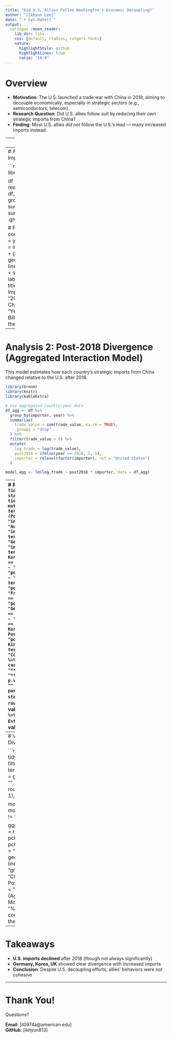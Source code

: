 ```yaml
---
title: "Did U.S. Allies Follow Washington's Economic Decoupling?"
author: "[Ikhyun Lee]"
date: "`r Sys.Date()`"
output:
  xaringan::moon_reader:
    lib_dir: libs
    css: [default, rladies, rutgers-fonts]
    nature:
      highlightStyle: github
      highlightLines: true
      ratio: "16:9"
---
```

# Overview

- **Motivation**: The U.S. launched a trade war with China in 2018, aiming to decouple economically, especially in strategic sectors (e.g., semiconductors, telecom).
- **Research Question**: Did U.S. allies follow suit by reducing their own strategic imports from China?
- **Finding**: Most U.S. allies *did not* follow the U.S.'s lead — many increased imports instead.

---
# Data

- **Source**: UN Comtrade (cleaned in R)
- **Years**: 2014–2022
- **Countries**: United States, Japan, South Korea, UK, Germany, France, Australia
- **Products**: 13 HS codes classified as strategic (e.g., semiconductors, aircraft parts, telecom equipment)
- **Unit of Analysis**: Country–year–product imports from China (USD)

---
# Analysis 1: Total Strategic Imports from China

```r
library(ggplot2)
library(scales)
library(dplyr)
library(stargazer)

df <- read.csv("cleaned_trade_data.csv")
df_summary <- df %>%
  group_by(year, importer) %>%
  summarise(total_import = sum(trade_value, na.rm = TRUE), .groups = "drop")

# Plot total imports by year-country
ggplot(df_summary, aes(x = year, y = total_import / 1e9, color = importer)) +
  geom_line(size = 1) +
  geom_point() +
  geom_vline(xintercept = 2018, linetype = "dashed", color = "red") +
  scale_y_continuous(labels = label_number(suffix = "B")) +
  labs(
    title = "Total Strategic Goods Imports from China",
    subtitle = "2014–2022 (Dashed Line: U.S.-China Trade War Begins)",
    x = "Year", y = "Import Value (USD, Billions)", color = "Country"
  ) +
  theme_minimal()
```

---
# Analysis 2: Post-2018 Divergence (Aggregated Interaction Model)

This model estimates how each country's strategic imports from China changed relative to the U.S. after 2018.

```r
library(broom)
library(knitr)
library(kableExtra)

# Use aggregated country-year data
df_agg <- df %>%
  group_by(importer, year) %>%
  summarise(
    trade_value = sum(trade_value, na.rm = TRUE),
    .groups = "drop"
  ) %>%
  filter(trade_value > 0) %>%
  mutate(
    log_trade = log(trade_value),
    post2018 = ifelse(year >= 2018, 1, 0),
    importer = relevel(factor(importer), ref = "United States")
  )

model_agg <- lm(log_trade ~ post2018 * importer, data = df_agg)
```
---
# Regression Table
```r

# Tidy + add significance stars
table_df <- tidy(model_agg) %>%
  mutate(term = case_when(
    term == "post2018" ~ "USA (Post-2018)",
    term == "importerAustralia" ~ "Australia",
    term == "importerFrance" ~ "France",
    term == "importerGermany" ~ "Germany",
    term == "importerJapan" ~ "Japan",
    term == "importerSouth Korea" ~ "South Korea",
    term == "importerUnited Kingdom" ~ "UK",
    term == "post2018:importerAustralia" ~ "Australia × Post-2018",
    term == "post2018:importerFrance" ~ "France × Post-2018",
    term == "post2018:importerGermany" ~ "Germany × Post-2018",
    term == "post2018:importerJapan" ~ "Japan × Post-2018",
    term == "post2018:importerSouth Korea" ~ "South Korea × Post-2018",
    term == "post2018:importerUnited Kingdom" ~ "UK × Post-2018",
    term == "(Intercept)" ~ "Constant",
    TRUE ~ term
  )) %>%
  mutate(
    stars = case_when(
      p.value < 0.001 ~ "***",
      p.value < 0.01 ~ "**",
      p.value < 0.05 ~ "*",
      p.value < 0.1 ~ ".",
      TRUE ~ ""
    ),
    Estimate = paste0(round(estimate, 3), stars),
    `Std. Error` = round(std.error, 3),
    `p-value` = round(p.value, 3)
  ) %>%
  select(Term = term, Estimate, `Std. Error`, `p-value`)

# Add model stats at the bottom
table_stats <- tibble(
  Term = c("Observations", "R-squared", "Adjusted R-squared"),
  Estimate = as.character(c(nobs(model_agg),
                            round(summary(model_agg)$r.squared, 3),
                            round(summary(model_agg)$adj.r.squared, 3))),
  `Std. Error` = NA, `p-value` = NA
)

# Combine and display
bind_rows(table_df, table_stats) %>%
  kable(format = "html", caption = "Regression Results: Strategic Imports from China") %>%
  kable_styling(font_size = 12, full_width = FALSE)
```

---
# Visualization: Country Divergence

```r
model_coef <- tidy(model_agg) %>%
  filter(grepl("post2018", term)) %>%
  mutate(
    country = gsub("post2018:importer", "", term),
    pct_change = round(100 * (exp(estimate) - 1), 1)
  )

model_coef_plot <- model_coef %>% filter(term != "post2018")

ggplot(model_coef_plot, aes(x = reorder(country, pct_change), y = pct_change)) +
  geom_col(fill = "tomato") +
  geom_hline(yintercept = 0, linetype = "dashed", color = "gray40") +
  labs(
    title = "Change in Strategic Imports Post-2018 vs. U.S.",
    subtitle = "% Change Relative to U.S. (Aggregated Country-Year Model)",
    x = "Country", y = "% Difference from U.S."
  ) +
  coord_flip() +
  theme_minimal()
```

---
# Takeaways

- **U.S. imports declined** after 2018 (though not always significantly)
- **Germany, Korea, UK** showed clear divergence with increased imports
- **Conclusion**: Despite U.S. decoupling efforts, allies' behaviors were not cohesive

---
# Thank You!

Questions?

**Email**: [il0974a@american.edu]  
**GitHub**: [ikhyun813]
